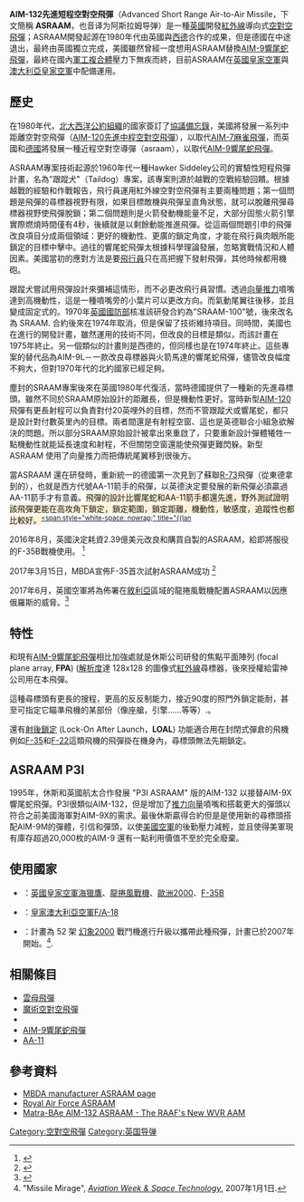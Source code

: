 {{Infobox_Missile
| is_missile=yes
|name= AIM-132先進短程空對空飛彈
|image= AIM-132 ASRAAM Mockup on a eurofighter.jpg
|image_size= 300px
|image_caption= AIM-132先進短程空對空飛彈
|Function=[[短程空對空飛彈|短程空對空飛彈]]
|Contractor=[[MBDA|MBDA]]
|Unit_cost= £200,000英鎊以上
|Deployment= 1998
|Engine= [[固體火箭|固體火箭]]
|total_mass=88 kg
|Launch_mass=10 kg
|Length= 2.90 m(9 ft 6 in)
|Diameter= 166 mm (6.5 in)
|Wing_span= 450 mm(17.7 in)
|Speed= 3.5馬赫+ 
|Range= 300 m – 15 km
|Flying_altitude=
|Warhead=10kg爆炸破片彈頭，雷射感應[[近炸引信|近炸引信]]  
|Guidance=[[紅外線導引|紅外線導引]]<br />128×128影像陣列，射後鎖定  
|Launch_platform= 空射
}}
'''AIM-132先進短程空對空飛彈'''（Advanced Short Range Air-to-Air Missile，下文簡稱 '''ASRAAM'''，也音译为阿斯拉姆导弹）是一種[[英國|英國]]開發[[紅外線|紅外線]]導向式[[空對空飛彈|空對空飛彈]]；ASRAAM開發起源在1980年代由英國與[[西德|西德]]合作的成果，但是德國在中途退出，最終由英國獨立完成，美國雖然曾經一度想用ASRAAM替換[[AIM-9響尾蛇飛彈|AIM-9響尾蛇飛彈]]，最終在國內[[軍工複合體|軍工複合體]]壓力下無疾而終，目前ASRAAM在[[英國皇家空軍|英國皇家空軍]]與[[澳大利亞皇家空軍|澳大利亞皇家空軍]]中配備運用。

== 歷史 ==
在1980年代，[[北大西洋公約組織|北大西洋公約組織]]的國家簽訂了[[協議備忘錄|協議備忘錄]]，美國將發展一系列中距離空對空飛彈（[[AIM-120先進中程空對空飛彈|AIM-120先進中程空對空飛彈]]），以取代[[AIM-7麻雀飛彈|AIM-7麻雀飛彈]]，而英國和[[德國|德國]]將發展一種近程空對空導彈（asraam），以取代[[AIM-9響尾蛇飛彈|AIM-9響尾蛇飛彈]]。 

ASRAAM專案技術起源於1960年代一種Hawker Siddeley公司的實驗性短程飛彈計畫，名為"跟蹤犬"（Taildog）專案，該專案則源於越戰的空戰經驗回饋。根據越戰的經驗和作戰報告，飛行員運用紅外線空對空飛彈有主要兩種問題；第一個問題是飛彈的尋標器視野有限，如果目標敵機與飛彈呈直角狀態，就可以脫離飛彈尋標器視野使飛彈脫鎖；第二個問題則是火箭發動機能量不足，大部分固態火箭引擎實際燃燒時間僅有4秒，後續就是以剩餘動能推進飛彈。從這兩個問題引申的飛彈改良項目分成兩個領域：更好的機動性、更廣的鎖定角度，才能在飛行員肉眼所能鎖定的目標中擊中。過往的響尾蛇飛彈太根據科學理論發展，忽略實戰情況和人體因素。美國當初的應對方法是要[[飛行員|飛行員]]只在高把握下發射飛彈，其他時候都用機砲。

跟蹤犬嘗試用飛彈設計來彌補這情形，而不必更改飛行員習慣。透過[[向量推力|向量推力]]噴嘴達到高機動性，這是一種噴嘴旁的小葉片可以更改方向。而氣動尾翼往後移，並且變成固定式的。1970年[[英國國防部|英國國防部]]核准該研發合約為"SRAAM-100"號，後來改名為 SRAAM. 合約後來在1974年取消，但是保留了技術維持項目。同時間，美國也在進行{{link-en|AIM-95飛彈|AIM-95 Agile}}的開發計畫，雖然運用的技術不同，但改良的目標是類似，而該計畫在1975年終止。另一個類似的計畫則是西德的{{link-en|毒蛇飛彈（西德）|Dornier Viper}}，但同樣也是在1974年終止。這些專案的替代品為AIM-9L－一款改良尋標器與火箭馬達的響尾蛇飛彈，儘管改良幅度不夠大，但對1970年代的北約國家已經足夠。

塵封的SRAAM專案後來在英國1980年代復活，當時德國提供了一種新的先進尋標頭。雖然不同於SRAAM原始設計的距離長，但是機動性更好。當時新型[[AIM-120|AIM-120]]飛彈有更長射程可以負責對付20英哩外的目標，然而不管跟蹤犬或響尾蛇，都只是設計對付數英里內的目標。兩者間還是有射程空窗、這也是英德聯合小組急欲解決的問題。所以部分SRAAM原始設計被拿出來重啟了，只要重新設計彈體犧牲一點機動性就能延長速度和射程，不但關閉空窗還能使飛彈更難閃躲。新型ASRAAM 使用了向量推力而把傳統尾翼移到很後方。

當ASRAAM 還在研發時，重新統一的德國第一次見到了蘇聯[[R-73|R-73]]飛彈（從東德拿到的），也就是西方代號AA-11箭手的飛彈，以英德決定要發展的新飛彈必須贏過AA-11箭手才有意義。<span class="noprint" style="background-color:#FFEFD6;" title="{{|zh-hans=需要提供文献来源|zh-hant=需要提供文獻來源}}">飛彈的設計比響尾蛇和AA-11箭手都還先進，野外測試證明該飛彈更能在高攻角下鎖定，鎖定範圍，鎖定距離，機動性，敏感度，追蹤性也都比較好。</span><sup class="noprint Template-Fact">[[Wikipedia:列明来源|<span style="white-space: nowrap;" title="{{lan]]</sup>

2016年8月，英國決定耗資2.39億美元改良和購買自製的ASRAAM，給即將服役的F-35B戰機使用。 <ref>{{cite web|url=https://www.flightglobal.com/news/articles/uk-orders-advanced-asraam-weapons-for-f-35b-428544/|title=UK orders advanced ASRAAM weapons for F-35B|date=2016年8月16日|accessdate=2017年7月3日|archive-date=2017年10月30日|archive-url=https://web.archive.org/web/20171030112415/https://www.flightglobal.com/news/articles/uk-orders-advanced-asraam-weapons-for-f-35b-428544/|dead-url=no}}</ref>

2017年3月15日，MBDA宣佈F-35首次試射ASRAAM成功 <ref>{{cite web|url=http://www.mbda-systems.com/press-releases/f-35-successfully-conducts-first-firings-of-mbdas-asraam|title=F-35 SUCCESSFULLY CONDUCTS FIRST FIRINGS OF MBDA'S ASRAAM|date=2017年3月15日|accessdate=2017年7月3日|archive-date=2017年7月24日|archive-url=https://web.archive.org/web/20170724031232/http://www.mbda-systems.com/press-releases/f-35-successfully-conducts-first-firings-of-mbdas-asraam/|dead-url=no}}</ref>

2017年6月，英國空軍將為佈署在[[敘利亞|敘利亞]]區域的龍捲風戰機配置ASRAAM以因應俄羅斯的威脅。<ref>{{cite web|url=http://www.defenseworld.net/news/19680/UK_s_Tornado_Fighter_Jets_Flying_Over_Syria_To_Be_Fitted_With_ASRAAM_Missiles#.WVngV4iGNEY|title=UK's Tornado Fighter Jets Flying Over Syria To Be Fitted With ASRAAM Missiles|date=2017年6月25日|accessdate=2017年7月3日|archive-date=2017年6月25日|archive-url=https://web.archive.org/web/20170625182135/http://www.defenseworld.net/news/19680/UK_s_Tornado_Fighter_Jets_Flying_Over_Syria_To_Be_Fitted_With_ASRAAM_Missiles#.WVngV4iGNEY|dead-url=no}}</ref>

== 特性 ==
和現有[[AIM-9響尾蛇飛彈|AIM-9響尾蛇飛彈]]相比加強處就是休斯公司研發的焦點平面陣列 (focal plane array, '''FPA''') ([[解析度|解析度]]達 128x128 的圖像式[[紅外線|紅外線]]尋標器，後來授權給雷神公司用在本飛彈。

這種尋標頭有更長的搜程，更高的反反制能力，接近90度的照門外鎖定能耐，甚至可指定它瞄準飛機的某部份（像座艙，引擎……等等）.。

還有[[射後鎖定|射後鎖定]] (Lock-On After Launch，'''LOAL''') 功能適合用在封閉式彈倉的飛機例如[[F-35閃電II戰鬥機|F-35]]和[[F-22猛禽戰鬥機|F-22]]這類飛機的飛彈掛在機身內，尋標頭無法先期鎖定。

== ASRAAM P3I ==
1995年，休斯和英國航太合作發展 "P3I ASRAAM" 版的AIM-132 以接替AIM-9X響尾蛇飛彈。P3I很類似AIM-132，但是增加了[[推力向量|推力向量]]噴嘴和搭載更大的彈頭以符合之前美國海軍對AIM-9X的需求。最後休斯贏得合約但是是使用新的尋標頭搭配AIM-9M的彈體，引信和彈頭，以使[[美國空軍|美國空軍]]的後勤壓力減輕，並且使得美軍現有庫存超過20,000枚的AIM-9 還有一點利用價值不至於完全廢棄。

== 使用國家 ==
* {{UK}}：[[英國皇家空軍|英國皇家空軍]][[海獵鷹|海獵鷹]]、[[龍捲風戰機|龍捲風戰機]]、[[歐洲2000|歐洲2000]]、[[F-35|F-35B]]
* {{AUS}}：[[皇家澳大利亞空軍|皇家澳大利亞空軍]][[F/A-18|F/A-18]]
* {{IND}}：計畫為 52 架 [[幻象2000|幻象2000]] 戰鬥機進行升級以攜帶此種飛彈，計畫已於2007年開始。<ref name="awst_20070101">"Missile Mirage", ''[[Aviation_Week_&_Space_Technology|Aviation Week & Space Technology]]'', 2007年1月1日.</ref>.

== 相關條目 ==
* [[雲母飛彈|雲母飛彈]]
* [[魔術空對空飛彈|魔術空對空飛彈]] 
* {{link-en|IRIS-T|IRIS-T}}
* [[AIM-9響尾蛇飛彈|AIM-9響尾蛇飛彈]]
* [[Vympel_R-73|AA-11]]

== 參考資料 ==
<references/>
* [http://www.mbda.net/mbda/site/FO/scripts/siteFO_contenu.php?lang=EN&noeu_id=121 MBDA manufacturer ASRAAM page]{{dead link|date=2017年11月 |bot=InternetArchiveBot |fix-attempted=yes }}
* [https://web.archive.org/web/20061003091640/http://www.raf.mod.uk/equipment/airtoair.html#ASRAAM Royal Air Force ASRAAM]
* [http://www.ausairpower.net/API-ASRAAM-Analysis.html Matra-BAe AIM-132 ASRAAM - The RAAF's New WVR AAM]{{Wayback|url=http://www.ausairpower.net/API-ASRAAM-Analysis.html |date=20061206082850 }}

{{英國導彈}}
{{US missiles}}
[[Category:空對空飛彈|Category:空對空飛彈]]
[[Category:英国导弹|Category:英国导弹]]